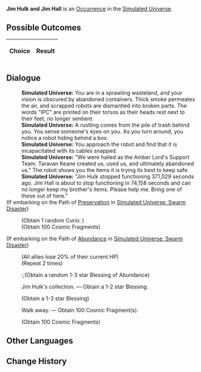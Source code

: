 {{Simulated Universe Event Infobox
|title         = Jim Hulk and Jim Hall
|image         = Random Event Normal.png
|type          =
|domains_su    = Occurrence
|domains_ext   = Occurrence
|domains_swarm = 
|domains_gng   = 
|requirements  =
|prev          = 
|next          = 
|indexRewards  =
|characters    = 
}}
'''Jim Hulk and Jim Hall''' is an [[Simulated Universe/Occurrence|Occurrence]] in the [[Simulated Universe]].

==Possible Outcomes==
{| class="article-table"
!Choice
!Result

|}

<!--
==Gameplay Notes==

-->
==Dialogue==
{{Dialogue Start}}
:'''Simulated Universe:''' You are in a sprawling wasteland, and your vision is obscured by abandoned containers. Thick smoke permeates the air, and scrapped robots are dismantled into broken parts. The words "IPC" are printed on their torsos as their heads rest next to their feet, no longer sentient.
:'''Simulated Universe:''' A rustling comes from the pile of trash behind you. You sense someone's eyes on you. As you turn around, you notice a robot hiding behind a box.
:'''Simulated Universe:''' You approach the robot and find that it is incapacitated with its cables snapped.
:'''Simulated Universe:''' "We were hailed as the Amber Lord's Support Team. Taravan Keane created us, used us, and ultimately abandoned us." The robot shows you the items it is trying its best to keep safe.
:'''Simulated Universe:''' "Jim Hulk stopped functioning 371,029 seconds ago. Jim Hall is about to stop functioning in 74,158 seconds and can no longer keep my brother's items. Please help me. Bring one of these out of here."
;(If embarking on the Path of [[Simulated Universe/Paths#Preservation|Preservation]] in [[Simulated Universe: Swarm Disaster]])
:{{SU Special Dialogue|Preservation|Preserve Jim Hulk's remains.|Obtain Curio: Tonic of Efficacious Chaos. Receive 100 Cosmic Fragment(s).}}
:;(Obtain 1 random Curio<nowiki>:</nowiki> {{Item|Tonic of Efficacious Chaos|20|type=Curio|link=Simulated_Universe/Curio#Tonic_of_Efficacious_Chaos}})
:;(Obtain 100 Cosmic Fragments)
;(If embarking on the Path of [[Simulated Universe/Paths#Abundance|Abundance]] in [[Simulated Universe: Swarm Disaster]])
:{{SU Special Dialogue|Abundance|Pay the price... Continue its operation.|All characters lose HP equal to 20% of their current HP, and obtain 2 random Blessing of Abundance.}}
:;(All allies lose 20% of their current HP)
:;(Repeat 2 times)
::;(Obtain a random 1-3 star Blessing of Abundance)
:{{DIcon|Star}} Jim Hulk's collection. &mdash; Obtain a 1-2 star Blessing.
:;(Obtain a 1-3 star Blessing)
:{{DIcon|Star}} Walk away. &mdash; Obtain 100 Cosmic Fragment(s).
:;(Obtain 100 Cosmic Fragments)
{{Dialogue End}}

==Other Languages==
{{Other Languages
|en   = Jim Hulk and Jim Hall
|zhs  = 杰姆·哈克与杰姆·哈尔
|zht  = 傑姆•哈克與傑姆•哈爾
|ja   = ジェム・ハックとジェム・ハウル
|ko   = 짐•헐크와 짐•할
|es   = Jim Hulk y Jim Hall
|fr   = Jim Hulk et Jim Hall
|ru   = Джим Халк и Джим Холл
|th   = Jim Hulk และ Jim Hall
|vi   = Jim Hulk Và Jim Hall
|de   = Jim Hulk und Jim Hall
|id   = Jim Hulk dan Jim Hall
|pt   = Jim Hulk e Jim Hall
}}

==Change History==
{{Change History|1.3}}
